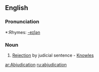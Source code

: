 ==English==

===Pronunciation===
*:Rhymes: [[Rhymes:English:-eɪʃǝn|-eɪʃǝn]]

===Noun===
{{en-noun}}

# {{rare}} [[Rejection]] by judicial sentence - [[Knowles]]

[[ar:Abjudication]]
[[ru:abjudication]]